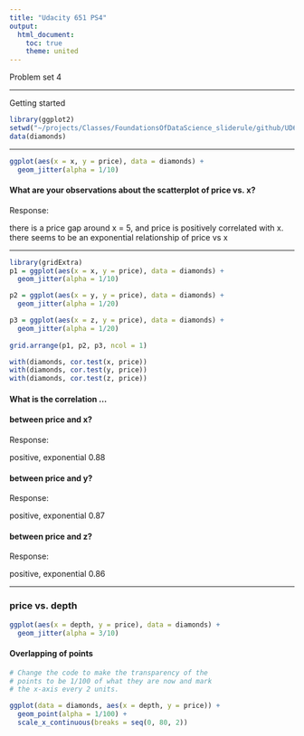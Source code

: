 ```yaml
---
title: "Udacity 651 PS4"
output:
  html_document:
    toc: true
    theme: united
---
```


Problem set 4

*** 

Getting started

```r
library(ggplot2)
setwd("~/projects/Classes/FoundationsOfDataScience_sliderule/github/UD651/L4")
data(diamonds)
```

*** 

```r
ggplot(aes(x = x, y = price), data = diamonds) + 
  geom_jitter(alpha = 1/10)
```


#### What are your observations about the scatterplot of price vs. x?
Response:

there is a price gap around x = 5, and price is positively correlated with x. 
there seems to be an exponential relationship of price vs x


*** 


``` r
library(gridExtra)
p1 = ggplot(aes(x = x, y = price), data = diamonds) + 
  geom_jitter(alpha = 1/10)

p2 = ggplot(aes(x = y, y = price), data = diamonds) + 
  geom_jitter(alpha = 1/20)

p3 = ggplot(aes(x = z, y = price), data = diamonds) + 
  geom_jitter(alpha = 1/20)
  
grid.arrange(p1, p2, p3, ncol = 1)
```


``` r

with(diamonds, cor.test(x, price))
with(diamonds, cor.test(y, price))
with(diamonds, cor.test(z, price))

```

#### What is the correlation ...


#### between price and x?
Response: 

positive, exponential
0.88

####  between price and y?
Response:

positive, exponential
0.87

####  between price and z?
Response:

positive, exponential
0.86


***

### price vs. depth

``` r
ggplot(aes(x = depth, y = price), data = diamonds) + 
  geom_jitter(alpha = 3/10)
```

#### Overlapping of points


``` r
# Change the code to make the transparency of the
# points to be 1/100 of what they are now and mark
# the x-axis every 2 units. 

ggplot(data = diamonds, aes(x = depth, y = price)) + 
  geom_point(alpha = 1/100) +
  scale_x_continuous(breaks = seq(0, 80, 2))
```



